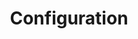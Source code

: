 ---
source-updated-at: 2025-05-16T04:52:11.000Z
translation-updated-at: 2025-06-02T20:04:41.515Z
title: Configuration
description: Apprenez comment configurer les applications Next.js.
---